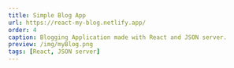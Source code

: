 ---
title: Simple Blog App
url: https://react-my-blog.netlify.app/
order: 4
caption: Blogging Application made with React and JSON server.
preview: /img/myBlog.png
tags: [React, JSON server]
---
